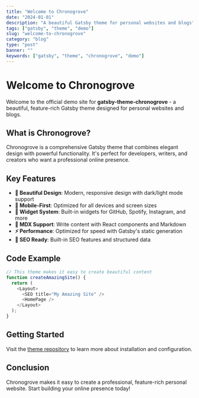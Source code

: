 ```yaml
---
title: "Welcome to Chronogrove"
date: "2024-01-01"
description: "A beautiful Gatsby theme for personal websites and blogs"
tags: ["gatsby", "theme", "demo"]
slug: "welcome-to-chronogrove"
category: "blog"
type: "post"
banner: ""
keywords: ["gatsby", "theme", "chronogrove", "demo"]
---
```


# Welcome to Chronogrove

Welcome to the official demo site for **gatsby-theme-chronogrove** - a beautiful, feature-rich Gatsby theme designed for personal websites and blogs.

## What is Chronogrove?

Chronogrove is a comprehensive Gatsby theme that combines elegant design with powerful functionality. It's perfect for developers, writers, and creators who want a professional online presence.

## Key Features

- **🎨 Beautiful Design**: Modern, responsive design with dark/light mode support
- **📱 Mobile-First**: Optimized for all devices and screen sizes
- **🔧 Widget System**: Built-in widgets for GitHub, Spotify, Instagram, and more
- **📝 MDX Support**: Write content with React components and Markdown
- **⚡ Performance**: Optimized for speed with Gatsby's static generation
- **🎯 SEO Ready**: Built-in SEO features and structured data

## Code Example

```javascript
// This theme makes it easy to create beautiful content
function createAmazingSite() {
  return (
    <Layout>
      <SEO title="My Amazing Site" />
      <HomePage />
    </Layout>
  );
}
```

## Getting Started

Visit the [theme repository](https://github.com/chrisvogt/gatsby-theme-chronogrove) to learn more about installation and configuration.

## Conclusion

Chronogrove makes it easy to create a professional, feature-rich personal website. Start building your online presence today! 